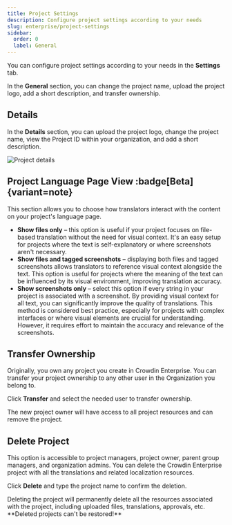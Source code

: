 ```yaml
---
title: Project Settings
description: Configure project settings according to your needs
slug: enterprise/project-settings
sidebar:
  order: 0
  label: General
---
```



You can configure project settings according to your needs in the **Settings** tab.

In the **General** section, you can change the project name, upload the project logo, add a short description, and transfer ownership.

## Details

In the **Details** section, you can upload the project logo, change the project name, view the Project ID within your organization, and add a short description.

<Image src={details} alt="Project details" />

## Project Language Page View :badge[Beta]{variant=note}

This section allows you to choose how translators interact with the content on your project's language page.

- **Show files only** &ndash; this option is useful if your project focuses on file-based translation without the need for visual context. It's an easy setup for projects where the text is self-explanatory or where screenshots aren't necessary.
- **Show files and tagged screenshots** &ndash; displaying both files and tagged screenshots allows translators to reference visual context alongside the text. This option is useful for projects where the meaning of the text can be influenced by its visual environment, improving translation accuracy.
- **Show screenshots only** &ndash; select this option if every string in your project is associated with a screenshot. By providing visual context for all text, you can significantly improve the quality of translations. This method is considered best practice, especially for projects with complex interfaces or where visual elements are crucial for understanding. However, it requires effort to maintain the accuracy and relevance of the screenshots.

## Transfer Ownership

Originally, you own any project you create in Crowdin Enterprise. You can transfer your project ownership to any other user in the Organization you belong to.

Click **Transfer** and select the needed user to transfer ownership.

<Aside type="danger">
  The new project owner will have access to all project resources and can remove the project.
</Aside>

## Delete Project

This option is accessible to project managers, project owner, parent group managers, and organization admins. You can delete the Crowdin Enterprise project with all the translations and related localization resources.

Click **Delete** and type the project name to confirm the deletion.

<Aside type="danger">
  Deleting the project will permanently delete all the resources associated with the project, including uploaded files, translations, approvals, etc. **Deleted projects can't be restored!**
</Aside>
